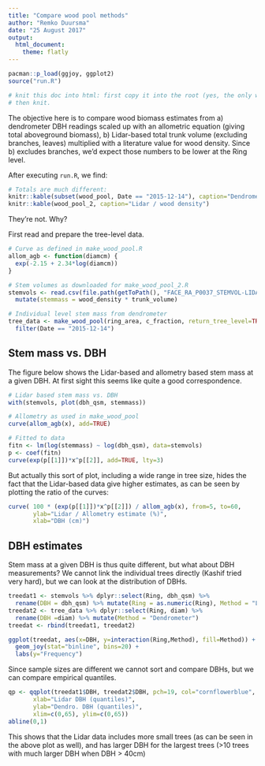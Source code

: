 ```yaml
---
title: "Compare wood pool methods"
author: "Remko Duursma"
date: "25 August 2017"
output: 
  html_document:
    theme: flatly
---
```


```r
pacman::p_load(ggjoy, ggplot2)
source("run.R")

# knit this doc into html: first copy it into the root (yes, the only way I got this to work :(,
# then knit.
```

The objective here is to compare wood biomass estimates from a) dendrometer DBH readings scaled up with an allometric equation (giving total aboveground biomass), b) Lidar-based total trunk volume (excluding branches, leaves) multiplied with a literature value for wood density. Since b) excludes branches, we'd expect those numbers to be lower at the Ring level. 

After executing `run.R`, we find:

```r
# Totals are much different:
knitr::kable(subset(wood_pool, Date == "2015-12-14"), caption="Dendrometer / allometry")
knitr::kable(wood_pool_2, caption="Lidar / wood density")
```

They're not. Why?

First read and prepare the tree-level data.

```r
# Curve as defined in make_wood_pool.R
allom_agb <- function(diamcm) {
  exp(-2.15 + 2.34*log(diamcm))
}

# Stem volumes as downloaded for make_wood_pool_2.R
stemvols <- read.csv(file.path(getToPath(), "FACE_RA_P0037_STEMVOL-LIDAR_20150526_L2.csv")) %>%
  mutate(stemmass = wood_density * trunk_volume)

# Individual level stem mass from dendrometer
tree_data <- make_wood_pool(ring_area, c_fraction, return_tree_level=TRUE) %>%
  filter(Date == "2015-12-14")

```

## Stem mass vs. DBH

The figure below shows the Lidar-based and allometry based stem mass at a given DBH. At first sight this seems like quite a good correspondence.

```r
# Lidar based stem mass vs. DBH
with(stemvols, plot(dbh_qsm, stemmass))

# Allometry as used in make_wood_pool
curve(allom_agb(x), add=TRUE)

# Fitted to data
fitn <- lm(log(stemmass) ~ log(dbh_qsm), data=stemvols)
p <- coef(fitn)
curve(exp(p[[1]])*x^p[[2]], add=TRUE, lty=3)
```

But actually this sort of plot, including a wide range in tree size, hides the fact that the Lidar-based data give higher estimates, as can be seen by plotting the ratio of the curves:

```r
curve( 100 * (exp(p[[1]])*x^p[[2]]) / allom_agb(x), from=5, to=60,
       ylab="Lidar / Allometry estimate (%)", 
       xlab="DBH (cm)")
```


## DBH estimates

Stem mass at a given DBH is thus quite different, but what about DBH measurements? We cannot link the individual trees directly (Kashif tried very hard), but we can look at the distribution of DBHs.

```r
treedat1 <- stemvols %>% dplyr::select(Ring, dbh_qsm) %>%
  rename(DBH = dbh_qsm) %>% mutate(Ring = as.numeric(Ring), Method = "Lidar")
treedat2 <- tree_data %>% dplyr::select(Ring, diam) %>%
  rename(DBH =diam) %>% mutate(Method = "Dendrometer")
treedat <- rbind(treedat1, treedat2)

ggplot(treedat, aes(x=DBH, y=interaction(Ring,Method), fill=Method)) + 
  geom_joy(stat="binline", bins=20) + 
  labs(y="Frequency")
```

Since sample sizes are different we cannot sort and compare DBHs, but we can compare empirical quantiles.

```r
qp <- qqplot(treedat1$DBH, treedat2$DBH, pch=19, col="cornflowerblue",
       xlab="Lidar DBH (quantiles)",
       ylab="Dendro. DBH (quantiles)",
       xlim=c(0,65), ylim=c(0,65))
abline(0,1)
```

This shows that the Lidar data includes more small trees (as can be seen in the above plot as well), and has larger DBH for the largest trees (>10 trees with much larger DBH when DBH > 40cm)







